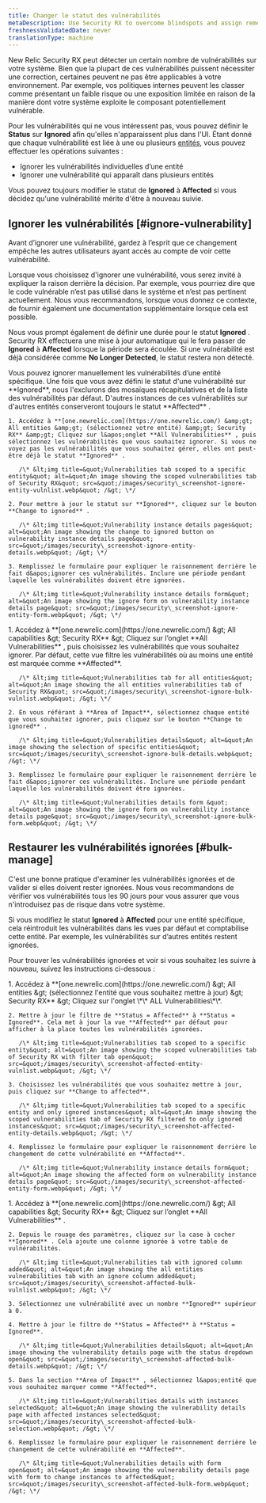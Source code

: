 ```yaml
---
title: Changer le statut des vulnérabilités
metaDescription: Use Security RX to overcome blindspots and assign remediation to developers as a security team.
freshnessValidatedDate: never
translationType: machine
---
```


New Relic Security RX peut détecter un certain nombre de vulnérabilités sur votre système. Bien que la plupart de ces vulnérabilités puissent nécessiter une correction, certaines peuvent ne pas être applicables à votre environnement. Par exemple, vos politiques internes peuvent les classer comme présentant un faible risque ou une exposition limitée en raison de la manière dont votre système exploite le composant potentiellement vulnérable.

Pour les vulnérabilités qui ne vous intéressent pas, vous pouvez définir le **Status** sur **Ignored** afin qu&apos;elles n&apos;apparaissent plus dans l&apos;UI. Étant donné que chaque vulnérabilité est liée à une ou plusieurs [entités](/docs/new-relic-solutions/new-relic-one/core-concepts/what-entity-new-relic/#what-is-entity), vous pouvez effectuer les opérations suivantes :

* Ignorer les vulnérabilités individuelles d’une entité
* Ignorer une vulnérabilité qui apparaît dans plusieurs entités

Vous pouvez toujours modifier le statut de **Ignored** à **Affected** si vous décidez qu&apos;une vulnérabilité mérite d&apos;être à nouveau suivie.

## Ignorer les vulnérabilités [#ignore-vulnerability]

<Callout variant="tip">
  Avant d’ignorer une vulnérabilité, gardez à l’esprit que ce changement empêche les autres utilisateurs ayant accès au compte de voir cette vulnérabilité.
</Callout>

Lorsque vous choisissez d&apos;ignorer une vulnérabilité, vous serez invité à expliquer la raison derrière la décision. Par exemple, vous pourriez dire que le code vulnérable n’est pas utilisé dans le système et n’est pas pertinent actuellement. Nous vous recommandons, lorsque vous donnez ce contexte, de fournir également une documentation supplémentaire lorsque cela est possible.

Nous vous prompt également de définir une durée pour le statut **Ignored** . Security RX effectuera une mise à jour automatique qui le fera passer de **Ignored** à **Affected** lorsque la période sera écoulée. Si une vulnérabilité est déjà considérée comme **No Longer Detected**, le statut restera non détecté.

<CollapserGroup>
  <Collapser id="ignore-entity" title="Ignorer une vulnérabilité pour une entité spécifique">
    Vous pouvez ignorer manuellement les vulnérabilités d’une entité spécifique. Une fois que vous avez défini le statut d&apos;une vulnérabilité sur **Ignored**, nous l&apos;exclurons des mosaïques récapitulatives et de la liste des vulnérabilités par défaut. D&apos;autres instances de ces vulnérabilités sur d&apos;autres entités conserveront toujours le statut **Affected** .

    1. Accédez à **[one.newrelic.com](https://one.newrelic.com/) &amp;gt; All entities &amp;gt; (sélectionnez votre entité) &amp;gt; Security RX** &amp;gt; Cliquez sur l&apos;onglet **All Vulnerabilities** , puis sélectionnez les vulnérabilités que vous souhaitez ignorer. Si vous ne voyez pas les vulnérabilités que vous souhaitez gérer, elles ont peut-être déjà le statut **Ignored** .

       /\* &lt;img title=&quot;Vulnerabilities tab scoped to a specific entity&quot; alt=&quot;An image showing the scoped vulnerabilities tab of Security RX&quot; src=&quot;/images/security\_screenshot-ignore-entity-vulnlist.webp&quot; /&gt; \*/

    2. Pour mettre à jour le statut sur **Ignored**, cliquez sur le bouton **Change to ignored** .

       /\* &lt;img title=&quot;Vulnerability instance details pages&quot; alt=&quot;An image showing the change to ignored button on vulnerability instance details page&quot; src=&quot;/images/security\_screenshot-ignore-entity-details.webp&quot; /&gt; \*/

    3. Remplissez le formulaire pour expliquer le raisonnement derrière le fait d&apos;ignorer ces vulnérabilités. Inclure une période pendant laquelle les vulnérabilités doivent être ignorées.

       /\* &lt;img title=&quot;Vulnerability instance details form&quot; alt=&quot;An image showing the ignore form on vulnerability instance details page&quot; src=&quot;/images/security\_screenshot-ignore-entity-form.webp&quot; /&gt; \*/
  </Collapser>

  <Collapser id="bulk-ignore" title="Ignorer les vulnérabilités de plusieurs entités">
    1. Accédez à **[one.newrelic.com](https://one.newrelic.com/) &amp;gt; All capabilities &amp;gt; Security RX** &amp;gt; Cliquez sur l’onglet **All Vulnerabilities** , puis choisissez les vulnérabilités que vous souhaitez ignorer. Par défaut, cette vue filtre les vulnérabilités où au moins une entité est marquée comme **Affected**.

       /\* &lt;img title=&quot;Vulnerabilities tab for all entities&quot; alt=&quot;An image showing the all entities vulnerabilities tab of Security RX&quot; src=&quot;/images/security\_screenshot-ignore-bulk-vulnlist.webp&quot; /&gt; \*/

    2. En vous référant à **Area of Impact**, sélectionnez chaque entité que vous souhaitez ignorer, puis cliquez sur le bouton **Change to ignored** .

       /\* &lt;img title=&quot;Vulnerabilities details&quot; alt=&quot;An image showing the selection of specific entities&quot; src=&quot;/images/security\_screenshot-ignore-bulk-details.webp&quot; /&gt; \*/

    3. Remplissez le formulaire pour expliquer le raisonnement derrière le fait d&apos;ignorer ces vulnérabilités. Inclure une période pendant laquelle les vulnérabilités doivent être ignorées.

       /\* &lt;img title=&quot;Vulnerabilities details form &quot; alt=&quot;An image showing the ignore form on vulnerability instance details page&quot; src=&quot;/images/security\_screenshot-ignore-bulk-form.webp&quot; /&gt; \*/
  </Collapser>
</CollapserGroup>

## Restaurer les vulnérabilités ignorées [#bulk-manage]

C&apos;est une bonne pratique d&apos;examiner les vulnérabilités ignorées et de valider si elles doivent rester ignorées. Nous vous recommandons de vérifier vos vulnérabilités tous les 90 jours pour vous assurer que vous n&apos;introduisez pas de risque dans votre système.

Si vous modifiez le statut **Ignored** à **Affected** pour une entité spécifique, cela réintroduit les vulnérabilités dans les vues par défaut et comptabilise cette entité. Par exemple, les vulnérabilités sur d’autres entités restent ignorées.

Pour trouver les vulnérabilités ignorées et voir si vous souhaitez les suivre à nouveau, suivez les instructions ci-dessous :

<CollapserGroup>
  <Collapser id="remove-ignored" title="Supprimer le statut ignoré pour une entité spécifique">
    1. Accédez à **[one.newrelic.com](https://one.newrelic.com/) &amp;gt; All entities &amp;gt; (sélectionnez l&apos;entité que vous souhaitez mettre à jour) &amp;gt; Security RX** &amp;gt; Cliquez sur l&apos;onglet \*\* ALL Vulnerabilities\*\*.

    2. Mettre à jour le filtre de **Status = Affected** à **Status = Ignored**. Cela met à jour la vue **Affected** par défaut pour afficher à la place toutes les vulnérabilités ignorées.

       /\* &lt;img title=&quot;Vulnerabilities tab scoped to a specific entity&quot; alt=&quot;An image showing the scoped vulnerabilities tab of Security RX with filter tab open&quot; src=&quot;/images/security\_screenshot-affected-entity-vulnlist.webp&quot; /&gt; \*/

    3. Choisissez les vulnérabilités que vous souhaitez mettre à jour, puis cliquez sur **Change to affected**.

       /\* &lt;img title=&quot;Vulnerabilities tab scoped to a specific entity and only ignored instances&quot; alt=&quot;An image showing the scoped vulnerabilities tab of Security RX filtered to only ignored instances&quot; src=&quot;/images/security\_screenshot-affected-entity-details.webp&quot; /&gt; \*/

    4. Remplissez le formulaire pour expliquer le raisonnement derrière le changement de cette vulnérabilité en **Affected**.

       /\* &lt;img title=&quot;Vulnerability instance details form&quot; alt=&quot;An image showing the affected form on vulnerability instance details page&quot; src=&quot;/images/security\_screenshot-affected-entity-form.webp&quot; /&gt; \*/
  </Collapser>

  <Collapser id="bulk-change-status" title="Supprimer le statut ignoré dans plusieurs entités">
    1. Accédez à **[one.newrelic.com](https://one.newrelic.com/) &amp;gt; All capabilities &amp;gt; Security RX** &amp;gt; Cliquez sur l’onglet **All Vulnerabilities** .

    2. Depuis le rouage des paramètres, cliquez sur la case à cocher **Ignored** . Cela ajoute une colonne ignorée à votre table de vulnérabilités.

       /\* &lt;img title=&quot;Vulnerabilities tab with ignored column added&quot; alt=&quot;An image showing the all entities vulnerabilities tab with an ignore column added&quot; src=&quot;/images/security\_screenshot-affected-bulk-vulnlist.webp&quot; /&gt; \*/

    3. Sélectionnez une vulnérabilité avec un nombre **Ignored** supérieur à 0.

    4. Mettre à jour le filtre de **Status = Affected** à **Status = Ignored**.

       /\* &lt;img title=&quot;Vulnerabilities details&quot; alt=&quot;An image showing the vulnerability details page with the status dropdown open&quot; src=&quot;/images/security\_screenshot-affected-bulk-details.webp&quot; /&gt; \*/

    5. Dans la section **Area of Impact** , sélectionnez l&apos;entité que vous souhaitez marquer comme **Affected**.

       /\* &lt;img title=&quot;Vulnerabilities details with instances selected&quot; alt=&quot;An image showing the vulnerability details page with affected instances selected&quot; src=&quot;/images/security\_screenshot-affected-bulk-selection.webp&quot; /&gt; \*/

    6. Remplissez le formulaire pour expliquer le raisonnement derrière le changement de cette vulnérabilité en **Affected**.

       /\* &lt;img title=&quot;Vulnerabilities details with form open&quot; alt=&quot;An image showing the vulnerability details page with form to change instances to affected&quot; src=&quot;/images/security\_screenshot-affected-bulk-form.webp&quot; /&gt; \*/
  </Collapser>
</CollapserGroup>